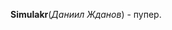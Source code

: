 '''Simulakr '''(''Даниил Жданов'') - пупер.{{Инфобокс_для_пуперов|title2 = Simulakr|image3 = simulakr.jpg|сферы_творчества = RYTP|год_начала = 2015|имя_фамилия = Даниил Жданов|дата_рождения = 12 декабря 1998|место_проживания = Москва|ссылки = *[https://www.youtube.com/channel/UCfmFrWz7LPLKpI4VJ4KXG0g/featured YouTube]
*[https://vk.com/simulating VK]}}
